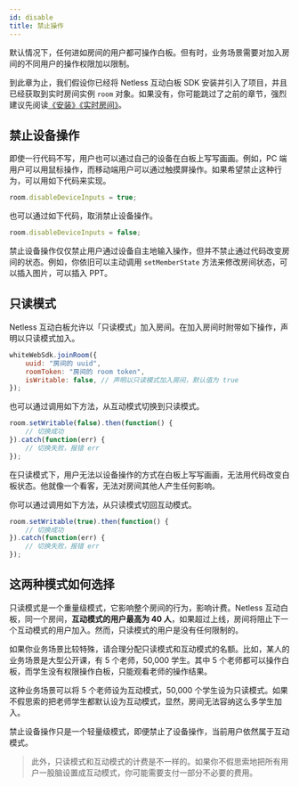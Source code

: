```yaml
---
id: disable
title: 禁止操作
---
```


默认情况下，任何进如房间的用户都可操作白板。但有时，业务场景需要对加入房间的不同用户的操作权限加以限制。

到此章为止，我们假设你已经将 Netless 互动白板 SDK 安装并引入了项目，并且已经获取到实时房间实例 `room` 对象。如果没有，你可能跳过了之前的章节，强烈建议先阅读[《安装》](https://developer.netless.link/javascript/advanced-tutorial/installation)[《实时房间》](https://developer.netless.link/javascript/advanced-tutorial/realtime-room)。

## 禁止设备操作

即使一行代码不写，用户也可以通过自己的设备在白板上写写画画。例如，PC 端用户可以用鼠标操作，而移动端用户可以通过触摸屏操作。如果希望禁止这种行为，可以用如下代码来实现。

```javascript
room.disableDeviceInputs = true;
```

也可以通过如下代码，取消禁止设备操作。

```javascript
room.disableDeviceInputs = false;
```

禁止设备操作仅仅禁止用户通过设备自主地输入操作，但并不禁止通过代码改变房间的状态。例如，你依旧可以主动调用 `setMemberState` 方法来修改房间状态，可以插入图片，可以插入 PPT。

## 只读模式

Netless 互动白板允许以「只读模式」加入房间。在加入房间时附带如下操作，声明以只读模式加入。

```javascript
whiteWebSdk.joinRoom({
    uuid: "房间的 uuid",
    roomToken: "房间的 room token",
    isWritable: false, // 声明以只读模式加入房间，默认值为 true
});
```

也可以通过调用如下方法，从互动模式切换到只读模式。

```javascript
room.setWritable(false).then(function() {
    // 切换成功
}).catch(function(err) {
    // 切换失败，报错 err
});
```

在只读模式下，用户无法以设备操作的方式在白板上写写画画，无法用代码改变白板状态。他就像一个看客，无法对房间其他人产生任何影响。

你可以通过调用如下方法，从只读模式切回互动模式。

```javascript
room.setWritable(true).then(function() {
    // 切换成功
}).catch(function(err) {
    // 切换失败，报错 err
});
```

## 这两种模式如何选择

只读模式是一个重量级模式，它影响整个房间的行为，影响计费。Netless 互动白板，同一个房间，**互动模式的用户最高为 40 人**，如果超过上线，房间将阻止下一个互动模式的用户加入。然而，只读模式的用户是没有任何限制的。

如果你业务场景比较特殊，请合理分配只读模式和互动模式的名额。比如，某人的业务场景是大型公开课，有 5 个老师，50,000 学生。其中 5 个老师都可以操作白板，而学生没有权限操作白板，只能观看老师的操作结果。

这种业务场景可以将 5 个老师设为互动模式，50,000 个学生设为只读模式。如果不假思索的把老师学生都默认设为互动模式，显然，房间无法容纳这么多学生加入。

禁止设备操作只是一个轻量级模式，即便禁止了设备操作，当前用户依然属于互动模式。

> 此外，只读模式和互动模式的计费是不一样的。如果你不假思索地把所有用户一股脑设置成互动模式，你可能需要支付一部分不必要的费用。
